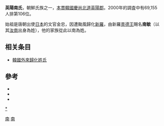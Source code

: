 '''英陽南氏'''，朝鮮氏族之一，[[本貫|本貫]][[韓國|韓國]][[慶尚北道|慶尚北道]][[英陽郡|英陽郡]]。2000年的調査中有69,155人排第106位。

始祖是唐朝出使[[日本|日本]]的文官金忠，因遭颱風歸化[[新羅|新羅]]，由新羅[[景德王|景德王]]賜名'''南敏'''（以其[[汝南|汝南]]出身為姓），他的家族從此以南為姓。

== 相关条目 ==
* [[韓國外來歸化姓氏|韓國外來歸化姓氏]]

==參考==
*{{Cite book|1=|author=|date=|title=남민　南敏|publisher=[[韓國學中央硏究院|韓國學中央硏究院]]|url=http://people.aks.ac.kr/front/tabCon/ppl/pplView.aks?pplId=PPL_2SNR_A9999_1_0017403|ref={{Harvid|남민 南敏 韓國學中央硏究院|}}|access-date=2016-11-09|archive-date=2016-11-09|archive-url=https://web.archive.org/web/20161109222521/http://people.aks.ac.kr/front/tabCon/ppl/pplView.aks?pplId=PPL_2SNR_A9999_1_0017403|dead-url=no}}
*{{Cite book||author=|date=|title=NAVER知識検索 남 南 |publisher=[[斗山世界大百科|斗山世界大百科]]|url=http://terms.naver.com/entry.nhn?docId=1074865&mobile&cid=40942&categoryId=31639|ref={{Harvid|斗山世界大百科|}}}}
*{{Cite book||author=|date=|title=NAVER知識検索 영양남씨 英陽南氏|publisher=[[韓國學中央硏究院|韓國學中央硏究院]]|url=http://terms.naver.com/entry.nhn?docId=2603481&mobile&cid=51934&categoryId=54413|ref={{Harvid|영양남씨 英陽南氏 韓國學中央硏究院|}}}}

[[category:南姓|*]]
[[Category:中國起源韓國姓氏|南]]
[[Category:朝鮮氏族|南]]